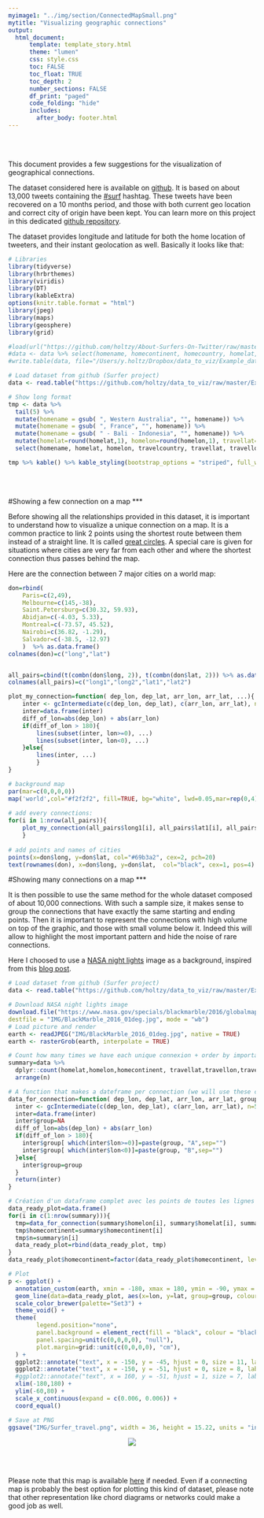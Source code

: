 ```yaml
---
myimage1: "../img/section/ConnectedMapSmall.png"
mytitle: "Visualizing geographic connections"
output:
  html_document:
      template: template_story.html
      theme: "lumen"
      css: style.css
      toc: FALSE
      toc_float: TRUE
      toc_depth: 2
      number_sections: FALSE
      df_print: "paged"
      code_folding: "hide"
      includes: 
        after_body: footer.html
---
```


<br><br>
<div class="mycontent">

This document provides a few suggestions for the visualization of geographical connections.  

The dataset considered here is available on [github](https://github.com/holtzy/data_to_viz/tree/master/Example_dataset). It is based on about 13,000 tweets containing the [#surf](https://twitter.com/search?q=%23surf&src=typd&lang=en) hashtag. These tweets have been recovered on a 10 months period, and those with both current geo location and correct city of origin have been kept. You can learn more on this project in this dedicated [github repository](https://github.com/holtzy/About-Surfers-On-Twitter).

The dataset provides longitude and latitude for both the home location of tweeters, and their instant geolocation as well. Basically it looks like that:

```r
# Libraries
library(tidyverse)
library(hrbrthemes)
library(viridis)
library(DT)
library(kableExtra)
options(knitr.table.format = "html")
library(jpeg)
library(maps)
library(geosphere)
library(grid)

#load(url("https://github.com/holtzy/About-Surfers-On-Twitter/raw/master/DATA/Surf_Hashtag_Data.Rdata"))
#data <- data %>% select(homename, homecontinent, homecountry, homelat, homelon, travelcontinent, travelcountry, travellat, travellon) %>% na.omit()
#write.table(data, file="/Users/y.holtz/Dropbox/data_to_viz/Example_dataset/19_MapConnection.csv", quote=TRUE, row.names=FALSE, sep=",")  

# Load dataset from github (Surfer project)
data <- read.table("https://github.com/holtzy/data_to_viz/raw/master/Example_dataset/19_MapConnection.csv", header=T, sep=",")

# Show long format
tmp <- data %>%
  tail(5) %>%
  mutate(homename = gsub( ", Western Australia", "", homename)) %>%
  mutate(homename = gsub( ", France", "", homename)) %>%
  mutate(homename = gsub( " - Bali - Indonesia", "", homename)) %>%
  mutate(homelat=round(homelat,1), homelon=round(homelon,1), travellat=round(travellat,1), travellon=round(travellon,1)) %>%
  select(homename, homelat, homelon, travelcountry, travellat, travellon)

tmp %>% kable() %>% kable_styling(bootstrap_options = "striped", full_width = F)
```







<br><br>

#Showing a few connection on a map
***

Before showing all the relationships provided in this dataset, it is important to understand how to visualize a unique connection on a map. It is a common practice to link 2 points using the shortest route between them instead of a straight line. It is called [great circles](https://en.wikipedia.org/wiki/Great_circle). A special care is given for situations where cities are very far from each other and where the shortest connection thus passes behind the map.  

Here are the connection between 7 major cities on a world map:

```r
don=rbind(
	Paris=c(2,49),
	Melbourne=c(145,-38),
	Saint.Petersburg=c(30.32, 59.93),
	Abidjan=c(-4.03, 5.33),
	Montreal=c(-73.57, 45.52),
	Nairobi=c(36.82, -1.29),
	Salvador=c(-38.5, -12.97)
	)  %>% as.data.frame()
colnames(don)=c("long","lat")


all_pairs=cbind(t(combn(don$long, 2)), t(combn(don$lat, 2))) %>% as.data.frame()
colnames(all_pairs)=c("long1","long2","lat1","lat2")

plot_my_connection=function( dep_lon, dep_lat, arr_lon, arr_lat, ...){
	inter <- gcIntermediate(c(dep_lon, dep_lat), c(arr_lon, arr_lat), n=50, addStartEnd=TRUE, breakAtDateLine=F)             
	inter=data.frame(inter)
	diff_of_lon=abs(dep_lon) + abs(arr_lon)
	if(diff_of_lon > 180){
		lines(subset(inter, lon>=0), ...)
		lines(subset(inter, lon<0), ...)
	}else{
		lines(inter, ...)
		}
}

# background map
par(mar=c(0,0,0,0))
map('world',col="#f2f2f2", fill=TRUE, bg="white", lwd=0.05,mar=rep(0,4),border=0, ylim=c(-80,80) )
 
# add every connections:
for(i in 1:nrow(all_pairs)){
	plot_my_connection(all_pairs$long1[i], all_pairs$lat1[i], all_pairs$long2[i], all_pairs$lat2[i], col="#69b3a2", lwd=1)
	}
 
# add points and names of cities
points(x=don$long, y=don$lat, col="#69b3a2", cex=2, pch=20)
text(rownames(don), x=don$long, y=don$lat,  col="black", cex=1, pos=4)
```



#Showing many connections on a map
***

It is then possible to use the same method for the whole dataset composed of about 10,000 connections. With such a sample size, it makes sense to group the connections that have exactly the same starting and ending points. Then it is important to represent the connections with high volume on top of the graphic, and those with small volume below it. Indeed this will allow to highlight the most important pattern and hide the noise of rare connections.  

Here I choosed to use a [NASA night lights](https://www.nasa.gov/specials/blackmarble/2016/globalmaps/BlackMarble_2016_01deg.jpg) image as a background, inspired from this [blog post](https://www.dataplanes.org/notes/2018/01/27/flight-routes-night-lights).

```r
# Load dataset from github (Surfer project)
data <- read.table("https://github.com/holtzy/data_to_viz/raw/master/Example_dataset/19_MapConnection.csv", header=T, sep=",")

# Download NASA night lights image
download.file("https://www.nasa.gov/specials/blackmarble/2016/globalmaps/BlackMarble_2016_01deg.jpg", 
destfile = "IMG/BlackMarble_2016_01deg.jpg", mode = "wb")
# Load picture and render
earth <- readJPEG("IMG/BlackMarble_2016_01deg.jpg", native = TRUE)
earth <- rasterGrob(earth, interpolate = TRUE)

# Count how many times we have each unique connexion + order by importance
summary=data %>% 
  dplyr::count(homelat,homelon,homecontinent, travellat,travellon,travelcontinent) %>%
  arrange(n)

# A function that makes a dateframe per connection (we will use these connections to plot each lines)
data_for_connection=function( dep_lon, dep_lat, arr_lon, arr_lat, group){
  inter <- gcIntermediate(c(dep_lon, dep_lat), c(arr_lon, arr_lat), n=50, addStartEnd=TRUE, breakAtDateLine=F)             
  inter=data.frame(inter)
  inter$group=NA
  diff_of_lon=abs(dep_lon) + abs(arr_lon)
  if(diff_of_lon > 180){
    inter$group[ which(inter$lon>=0)]=paste(group, "A",sep="")
    inter$group[ which(inter$lon<0)]=paste(group, "B",sep="")
  }else{
    inter$group=group
  }
  return(inter)
}

# Création d'un dataframe complet avec les points de toutes les lignes à faire.
data_ready_plot=data.frame()
for(i in c(1:nrow(summary))){
  tmp=data_for_connection(summary$homelon[i], summary$homelat[i], summary$travellon[i], summary$travellat[i] , i)
  tmp$homecontinent=summary$homecontinent[i]
  tmp$n=summary$n[i]
  data_ready_plot=rbind(data_ready_plot, tmp)
}
data_ready_plot$homecontinent=factor(data_ready_plot$homecontinent, levels=c("Asia","Europe","Australia","Africa","North America","South America","Antarctica"))

# Plot
p <- ggplot() +
  annotation_custom(earth, xmin = -180, xmax = 180, ymin = -90, ymax = 90) +
  geom_line(data=data_ready_plot, aes(x=lon, y=lat, group=group, colour=homecontinent, alpha=n), size=0.6) +
  scale_color_brewer(palette="Set3") +
  theme_void() +
  theme(
        legend.position="none",
        panel.background = element_rect(fill = "black", colour = "black"), 
        panel.spacing=unit(c(0,0,0,0), "null"),
        plot.margin=grid::unit(c(0,0,0,0), "cm"),
  ) +
  ggplot2::annotate("text", x = -150, y = -45, hjust = 0, size = 11, label = paste("Where surfers travel."), color = "white") +
  ggplot2::annotate("text", x = -150, y = -51, hjust = 0, size = 8, label = paste("data-to-viz.com | NASA.gov | 10,000 #surf tweets recovered"), color = "white", alpha = 0.5) +
  #ggplot2::annotate("text", x = 160, y = -51, hjust = 1, size = 7, label = paste("Cacedédi Air-Guimzu 2018"), color = "white", alpha = 0.5) +
  xlim(-180,180) +
  ylim(-60,80) +
  scale_x_continuous(expand = c(0.006, 0.006)) +
  coord_equal() 

# Save at PNG
ggsave("IMG/Surfer_travel.png", width = 36, height = 15.22, units = "in", dpi = 90)
```

</div>

<center>

![](IMG/Surfer_travel.png)

</center>

<br><br>
<div class="mycontent">

Please note that this map is available [here](https://github.com/holtzy/data_to_viz/tree/master/story/IMG) if needed. Even if a connecting map is probably the best option for plotting this kind of dataset, please note that other representation like chord diagrams or networks could make a good job as well.

</div>











